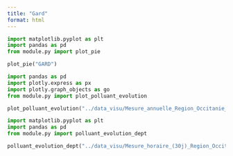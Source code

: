 ```yaml
---
title: "Gard"
format: html
---
```


```python
import matplotlib.pyplot as plt
import pandas as pd
from module.py import plot_pie

plot_pie("GARD")
```


```python
import pandas as pd
import plotly.express as px
import plotly.graph_objects as go
from module.py import plot_polluant_evolution

plot_polluant_evolution("../data_visu/Mesure_annuelle_Region_Occitanie_Polluants_Principaux.csv","GARD",['NO2', 'PM2.5', 'PM10', 'NOX', 'NO'])
```


```python
import matplotlib.pyplot as plt
import pandas as pd
from module.py import polluant_evolution_dept

polluant_evolution_dept("../data_visu/Mesure_horaire_(30j)_Region_Occitanie_Polluants_Reglementaires.csv",['NO2', 'PM2.5', 'PM10', 'NOX', 'NO'],"GARD")
```